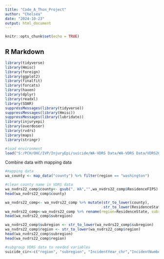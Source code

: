 ```yaml
---
title: "Code_A_Thon_Project"
author: "Chelsea"
date: "2024-10-23"
output: html_document
---
```


```r
knitr::opts_chunk$set(echo = TRUE)
```

## R Markdown
```r
library(tidyverse)
library(Hmisc)
library(foreign)
library(ggplot2)
library(finalfit)
library(forcats)
library(haven)
library(dplyr)
library(readxl)
library(SOAR)
suppressMessages(library(tidyverse))
suppressMessages(library(Hmisc))
suppressMessages(library(lubridate))
library(injuryepi)
library(overdoser)
library(rvdrs)
library(maps)
library(stringr)
```



```r
#load environment
load("S:/PCH/OHC/IVP/InjuryEpi/suicide/WA-VDRS Data/WA-VDRS Data/VDRS2022_Data.RData")
```

Combine data with mapping data
```r
#mapping data
wa_county <- map_data("county") %>% filter(region == "washington")

#clean county name in VDRS data
wa_nvdrs22_comp$county<- gsub(", WA","",wa_nvdrs22_comp$ResidenceFIPS)
head(wa_nvdrs22_comp$county)

wa_nvdrs22_comp<- wa_nvdrs22_comp %>% mutate(str_to_lower(county),
                                             str_to_lower(ResidenceState))
wa_nvdrs22_comp<-wa_nvdrs22_comp %>% rename(region=ResidenceState, subregion=county)
head(wa_nvdrs22_comp$subregion)

wa_nvdrs22_comp$subregion <- str_to_lower(wa_nvdrs22_comp$subregion)
wa_nvdrs22_comp$region <- str_to_lower(wa_nvdrs22_comp$region)
head(wa_nvdrs22_comp$subregion)
head(wa_nvdrs22_comp$region)

#subgroup VDRS data to needed variables
suicide_cir<-c("region", "subregion", "IncidentYear_chr","IncidentNumber", "Sex", "RaceEthnicity_c","AgeYears_c", "Military", "RelationshipStatus", "AbstractorDeathmanner_c", "MentalHealthProblem_c", "DepressedMood_c", "AlcoholProblem_c", "MentalIllnessTreatmentCurrnt_c", "HistoryMentalIllnessTreatmnt_c, IntimatePartnerProblem_c, Argument_c,SuicideThoughtHistory,SuicideAttemptHistory_c,HistorySelfHarm_c,SuicideIntentDisclosed_c,DisclosedToIntimatePartner_c,DisclosedToOtherFamilyMember_c,DisclosedToHealthCareWorker_c,DisclosedToFriend_c,DisclosedToNeighbor_c,DisclosedToSocialMedia_c,SuicideNote_c,PhysicalHealthProblem_c,JobProblem_c,FinancialProblem_c,SchoolProblem_c,EvictionOrLossOfHome_c,WeaponType1)

```

